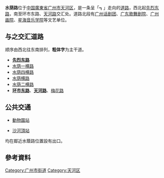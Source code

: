 {{Unreferenced|time=2020-04-29T00:11:22+00:00}}
{{Infobox Guangzhou Road
|中文道路名称=水荫路
|道路名称拼音= Shui Yin Lu
|图片=
|图片说明=
|道路属性=城市支路
|道路总长度= 2
|道路宽度= 
|车速限制=
|行车线数量=[[水荫四横路|水荫四横路]]以西路段双向6车道，<br />其余路段双向2车道
|所在地区={{CHN}}[[廣東省|廣東省]][[广州市|广州市]][[天河区|天河区]]
|起点=西北起[[先烈路_(广州)|先烈东路]]
|终点=南至[[环市路_(广州)|环市东路]]、[[天河路_(广州)|天河路]]交汇处
|道路命名日期= 1982年
|命名缘由= 
|道路旧名= 1933年起俗称十九路军坟场路
|道路动工日期= 
|通车日期=
|路段主要建筑= [[广州市十九路军淞沪抗日阵亡将士陵园|广州市十九路军淞沪抗日阵亡将士陵园]]<br/>[[东风公园|东风公园]]<br/>[[水荫路小学|水荫路小学]]
}}
'''水荫路'''位于[[中华人民共和国|中国]][[廣東省|廣東省]][[广州市|广州市]][[天河区|天河区]]，是一条呈「┓」走向的[[道路|道路]]，西北起[[先烈路_(广州)|先烈东路]]，南至环市东路、[[天河路_(广州)|天河路]]交汇处。道路北段有[[广州话剧团|广州话剧团]]、[[广东歌舞剧院|广东歌舞剧院]]、[[广州画院|广州画院]]、[[星海音乐学院|星海音乐学院]]等文艺单位。

==与之交汇道路==
顺序由西北往东南排列，'''粗体字'''为主干道。
*'''[[先烈路_(广州)|先烈东路]]'''
*[[水荫一横路|水荫一横路]]
*[[水荫四横路|水荫四横路]]
*[[水荫横路|水荫横路]]
*[[水荫二横路|水荫二横路]]
*'''[[环市路_(广州)|环市东路]]'''、'''[[天河路_(广州)|天河路]]'''、[[梅花路_(广州)|梅花路]]

==公共交通==
*{{广州地铁路线链接|5|SL}}[[動物園站_(廣州)|動物園站]]
*{{广州地铁路线链接|6|SL}}[[沙河頂站|沙河頂站]]
均在鄰近水蔭路位置設有出口。
==參考資料==
{{GZ-stub}}
[[Category:广州市街道|Category:广州市街道]]
[[Category:天河区|Category:天河区]]